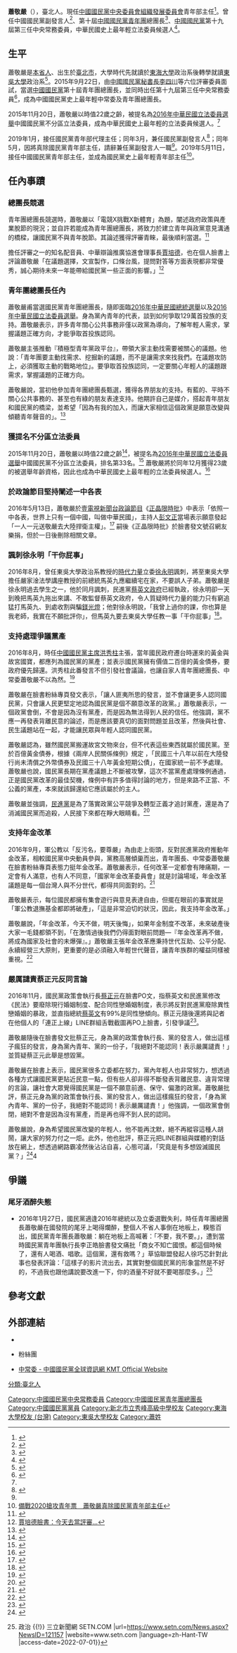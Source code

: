 {{multiple issues|
{{advert|time=2016-01-14T12:58:58+00:00}}
{{autobiography|time=2016-01-14T12:58:58+00:00}}
{{citation style|time=2019-09-12T12:27:24+00:00}}
}}
{{不是|蕭敬騰}}
{{Infobox_officeholder
| name = 蕭敬嚴
| image name = 蕭敬嚴照片.jpg
| width = 250px
| now = 
| period =
| sex = 男 
| Native place = 
| nationality = {{ROC}}
| date of birth = {{birth date and age|1992|12|15|catdlx=}}
| date of death = 
| spouse = 
| party = {{Kmt|23px}}
| place of birth = {{TWN}}[[臺北市|臺北市]]
| educate = 
* [[新北市立秀峰高級中學|新北市立秀峰高級中學]]
* [[東海大學_(臺灣)|東海大學]]政治學系國際關係組學士班肄業
* [[東吳大學_(臺灣)|東吳大學]]政治學系學士<span style="color: blue; "></span>
| past = 
* [[中國國民黨中央委員會組織發展委員會|中國國民黨中央委員會組織發展委員會]]青年部主任(2019年5月11日至今)
* [[中國國民黨|中國國民黨]]副發言人(2019年3月1日至4月30日)
* [[中國國民黨中央委員會組織發展委員會|中國國民黨中央委員會組織發展委員會]]青年部代理主任(2019年1月1日至5月10日)
* [[中國國民黨中央委員會組織發展委員會|中國國民黨中央委員會組織發展委員會]]青年部副主任(2018年9月1日－2018年12月31日)
* [[中國國民黨青年團|中國國民黨青年團]]總團長(2015年9月22日－2016年9月24日)
* [[中國國民黨|中國國民黨]]中央常務委員(2015年9月22日－2016年9月24日)
* 第十屆[[兩岸經貿文化論壇|兩岸經貿文化論壇]]青年代表(2015年5月)
* 東海大學政治學系系學會會長(2012年6月2日－2013年6月2日)
* 東海大學校務會議學生代表(2012年8月－2013年7月)
* 新北市立秀峰高級中學學生自治會會長(2009年11月－2010年10月)
}}
'''蕭敬嚴'''（{{bd|1992年|12月15日||catIdx=蕭}}），臺北人。現任[[中國國民黨中央委員會組織發展委員會|中國國民黨中央委員會組織發展委員會]]青年部主任<ref>{{Cite web |url=https://udn.com/vote2018/story/6656/3816830 |title=2020選戰就戰鬥位置 蕭敬嚴真除國民黨青年部主任 |accessdate=2019-06-21 |archive-date=2019-06-21 |archive-url=https://web.archive.org/web/20190621174732/https://udn.com/vote2018/story/6656/3816830 |dead-url=no }}</ref>。曾任中國國民黨副發言人<ref name="udn.com">{{Cite web |url=https://udn.com/news/story/6656/3782724 |title=將真除國民黨青年部主任 蕭敬嚴請辭副發言人獲准 |accessdate=2019-06-21 |archive-date=2019-06-21 |archive-url=https://web.archive.org/web/20190621171700/https://udn.com/news/story/6656/3782724 |dead-url=no }}</ref>、第十屆[[中國國民黨青年團|中國國民黨青年團]]總團長<ref>{{Cite web |url=http://udn.com/news/story/1/1202660-%E5%9C%8B%E6%B0%91%E9%BB%A8%E9%9D%92%E5%B9%B4%E5%9C%98%E7%B8%BD%E5%9C%98%E9%95%B7-%E8%95%AD%E6%95%AC%E5%9A%B4%E7%95%B6%E9%81%B8 |title=國民黨青年團總團長 蕭敬嚴當選 |accessdate=2015-10-05 |archive-date=2015-10-03 |archive-url=https://web.archive.org/web/20151003193651/http://udn.com/news/story/1/1202660-%E5%9C%8B%E6%B0%91%E9%BB%A8%E9%9D%92%E5%B9%B4%E5%9C%98%E7%B8%BD%E5%9C%98%E9%95%B7-%E8%95%AD%E6%95%AC%E5%9A%B4%E7%95%B6%E9%81%B8 |dead-url=no }}</ref>、[[中國國民黨|中國國民黨]]第十九屆第三任中央常務委員，中華民國史上最年輕立法委員候選人<ref name="appledaily.com.tw">{{Cite web |url=http://www.appledaily.com.tw/realtimenews/article/politics/20151120/736646/ |title=國民黨不分區排序出爐　王金平確定列第一名 |accessdate=2015-11-20 |archive-date=2015-11-20 |archive-url=https://web.archive.org/web/20151120132932/http://www.appledaily.com.tw/realtimenews/article/politics/20151120/736646/ |dead-url=no }}</ref>。

== 生平 ==
蕭敬嚴是[[本省人|本省人]]、出生於[[臺北市|臺北市]]，大學時代先就讀於[[東海大學|東海大學]]政治系後轉學就讀[[東吳大學|東吳大學]]政治系<ref>{{cite news |title=專訪》「反共救國」的國民黨回來了？蕭敬嚴首倡「反共不反中」 |url=https://tw.news.yahoo.com/%E5%B0%88%E8%A8%AA-%E5%8F%8D%E5%85%B1%E6%95%91%E5%9C%8B-%E7%9A%84%E5%9C%8B%E6%B0%91%E9%BB%A8%E5%9B%9E%E4%BE%86%E4%BA%86-%E8%95%AD%E6%95%AC%E5%9A%B4%E9%A6%96%E5%80%A1-%E5%8F%8D%E5%85%B1%E4%B8%8D%E5%8F%8D%E4%B8%AD-010501722.html |accessdate=2021-05-03 |archive-date=2020-04-14 |archive-url=https://web.archive.org/web/20200414211650/https://tw.news.yahoo.com/%E5%B0%88%E8%A8%AA-%E5%8F%8D%E5%85%B1%E6%95%91%E5%9C%8B-%E7%9A%84%E5%9C%8B%E6%B0%91%E9%BB%A8%E5%9B%9E%E4%BE%86%E4%BA%86-%E8%95%AD%E6%95%AC%E5%9A%B4%E9%A6%96%E5%80%A1-%E5%8F%8D%E5%85%B1%E4%B8%8D%E5%8F%8D%E4%B8%AD-010501722.html |dead-url=no }}</ref>。2015年9月22日，由[[中國國民黨秘書長|中國國民黨秘書長]][[李四川|李四川]]等六位評審委員面試，當選[[中國國民黨|中國國民黨]]第十屆青年團總團長，並同時出任第十九屆第三任中央常務委員<ref>{{Cite web |url=http://www.zhgpl.com/doc/1039/4/1/4/103941444.html?coluid=93&kindid=2910&docid=103941444 |title=國民黨新任青年團總團長蕭敬嚴　朱立倫頒證書 |accessdate=2015-10-05 |archive-date=2015-10-05 |archive-url=https://web.archive.org/web/20151005174017/http://www.zhgpl.com/doc/1039/4/1/4/103941444.html?coluid=93&kindid=2910&docid=103941444 |dead-url=no }}</ref>，成為中國國民黨史上最年輕中常委及青年團總團長。

2015年11月20日，蕭敬嚴以時值22歲之齡，被提名為[[2016年中華民國立法委員選舉|2016年中華民國立法委員選舉]]中國國民黨不分區立法委員，成為中華民國史上最年輕的立法委員候選人。<ref name="appledaily.com.tw"/>

2019年1月，接任國民黨青年部代理主任；同年3月，兼任國民黨副發言人<ref>{{Cite web |url=https://www.cna.com.tw/news/aipl/201902270089.aspx |title=國民黨副發言人團成軍 爭取年輕力量認同 |accessdate=2019-06-25 |archive-date=2019-06-21 |archive-url=https://web.archive.org/web/20190621171658/https://www.cna.com.tw/news/aipl/201902270089.aspx |dead-url=no }}</ref>；同年5月，因將真除國民黨青年部主任，請辭兼任黨副發言人一職<ref name="udn.com"/>。2019年5月11日，接任中國國民黨青年部主任，並成為國民黨史上最年輕青年部主任<ref>[https://tw.appledaily.com/new/realtime/20190516/1568066/ 備戰2020搶攻青年票　蕭敬嚴真除國民黨青年部主任]</ref>。

== 任內事蹟 ==

=== 總團長競選 ===
青年團總團長競選時，蕭敬嚴以「電競X挑戰X新體育」為題，闡述政府政策與產業脫節的現況；並自許若能成為青年團總團長，將致力於建立青年與政黨意見溝通的橋樑，讓國民黨不與青年脫節。其論述獲得評審青睞，最後順利當選。<ref>{{Cite web |url=http://www.fingermedia.tw/?p=325402 |title=青年團總團長甄選結果出爐 蕭敬嚴提發展電競產業脫穎而出 |accessdate=2015-11-23 |archive-date=2015-11-23 |archive-url=https://web.archive.org/web/20151123214605/http://www.fingermedia.tw/?p=325402 |dead-url=no }}</ref>

擔任評審之一的知名配音員、中華辯論推廣協進會理事長[[賈培德|賈培德]]，也在個人臉書上評論蕭敬嚴「在議題選擇，文宣製作，口條台風，提問對答等方面表現都非常優秀，誠心期待未來一年能帶給國民黨一些正面的影響。」<ref>[https://www.facebook.com/dzchia/posts/10153571238139463?pnref=story 賈培德臉書：今天去當評審...]</ref>

=== 青年團總團長任內 ===

蕭敬嚴甫當選國民黨青年團總團長，隨即面臨[[2016年中華民國總統選舉|2016年中華民國總統選舉]]以及[[2016年中華民國立法委員選舉|2016年中華民國立法委員選舉]]。身為黨內青年的代表，談到如何爭取129萬首投族的支持。蕭敬嚴表示，許多青年關心公共事務非僅以政黨為導向，了解年輕人需求，掌握議題正確方向，才能爭取首投族認同。

蕭敬嚴主張推動『積極型青年黨政平台』，帶領大家主動找需要被關心的議題。他說：「青年團要主動找需求、挖掘新的議題，而不是讓需求來找我們。在議題攻防上，必須獲取主動的戰略地位」。要爭取首投族認同，一定要關心年輕人的議題跟需求，掌握議題的正確方向。

蕭敬嚴說，當初他參加青年團總團長甄選，獲得各界朋友的支持。有藍的、平時不關心公共事務的、甚至也有綠的朋友表達支持。他期許自己是媒介，搭起青年朋友和國民黨的橋梁，並希望「因為有我的加入，而讓大家相信這個政黨是願意改變與傾聽青年聲音的」。<ref>{{Cite web |url=http://www.cna.com.tw/news/aipl/201509260032-1.aspx |title=搶攻首投族 藍青年團重青年需求 |accessdate=2017-04-13 |archive-date=2016-03-05 |archive-url=https://web.archive.org/web/20160305072218/http://www.cna.com.tw/news/aipl/201509260032-1.aspx |dead-url=no }}</ref>

=== 獲提名不分區立法委員 ===
2015年11月20日，蕭敬嚴以時值22歲之齡<ref>{{Cite web |url=http://www.storm.mg/article/74268 |title=國民黨不分區出爐》 王金平名列首位 黃昭順政治組第1名 |accessdate=2015-11-23 |archive-date=2015-11-23 |archive-url=https://web.archive.org/web/20151123050146/http://www.storm.mg/article/74268 |dead-url=no }}</ref>，被提名為[[2016年中華民國立法委員選舉|2016年中華民國立法委員選舉]]中國國民黨不分區立法委員，排名第33名。<ref>{{Cite web |url=http://www.cna.com.tw/news/aipl/201511260137-1.aspx |title=王金平率不分區登記 國會最大黨有信心 |accessdate=2015-11-26 |archive-date=2015-11-26 |archive-url=https://web.archive.org/web/20151126181312/http://www.cna.com.tw/news/aipl/201511260137-1.aspx |dead-url=no }}</ref>
蕭敬嚴將於同年12月獲得23歲的被選舉年齡資格，因此也成為中華民國史上最年輕的立法委員候選人。<ref>{{Cite web |url=http://www.storm.mg/article/74361 |title=國民黨不分區立委提名名單34人全數過關 |accessdate=2015-11-23 |archive-date=2015-11-24 |archive-url=https://web.archive.org/web/20151124053114/http://www.storm.mg/article/74361 |dead-url=no }}</ref>

===於政論節目堅持闡述一中各表===
2016年5月13日，蕭敬嚴於[[壹電視新聞台|壹電視新聞台]][[政論節目|政論節目]]《[[正晶限時批|正晶限時批]]》中表示「依照一中各表，世界上只有一個中國，叫做中華民國」，主持人[[彭文正|彭文正]]當場表示願意發起「一人一元送敬嚴去大陸捍衛主權」。<ref>{{Cite web |url=https://www.youtube.com/watch?v=Khg4y__neuw |title=壹電視正晶限時批之完整節目內容 |access-date=2016-06-20 |archive-date=2021-02-10 |archive-url=https://web.archive.org/web/20210210234419/https://www.youtube.com/watch?v=Khg4y__neuw |dead-url=no }}</ref> 嗣後《正晶限時批》於臉書發文號召網友樂捐，但於一日後刪除相關文章。<!--<ref>[http://imgur.com/MbactNV 臉書截圖備份]</ref>-->

===諷刺徐永明「干你屁事」===
2016年8月，曾任東吳大學政治系教授的[[時代力量|時代力量]]立委[[徐永明|徐永明]]諷刺，將至東吳大學擔任嚴家淦法學講座教授的前總統馬英九應繼續宅在家，不要誤人子弟。蕭敬嚴是徐永明過去學生之一，他於同月諷刺，民進黨[[蔡英文政府|蔡英文政府]]已經執政，徐永明卻一天到晚把馬英九拖出來講、不敢監督蔡英文政府，令人質疑時代力量的能力只有窮追猛打馬英九、到處收割與騙[[鎂光燈|鎂光燈]]；他對徐永明說，「我曾上過你的課，你也算是我老師，我實在不願批評你」，但馬英九要去東吳大學任教一事「干你屁事」<ref>{{Cite web |url=http://udn.com/news/story/1/1878161 |title=臉書連諷馬英九 徐永明昔日學生：干你屁事 |accessdate=2017-04-13 |archive-date=2016-11-10 |archive-url=https://web.archive.org/web/20161110171238/http://udn.com/news/story/1/1878161 |dead-url=no }}</ref>。

===支持處理爭議黨產===
2016年8月，時任[[中國國民黨主席|中國國民黨主席]][[洪秀柱|洪秀柱]]主張，當年國民政府遷台時運來的黃金與故宮國寶，都應列為國民黨的黨產；並表示國民黨擁有價值二百億的黃金債券，要政府優先歸還。洪秀柱此番發言不但引發社會議論，也讓自家人青年團總團長、中常委蕭敬嚴不以為然。<ref>{{Cite web |url=http://news.ltn.com.tw/news/politics/breakingnews/1801383 |title=故宮國寶也是黨產？藍營青年團也不挺 |accessdate=2017-08-28 |archive-date=2017-08-28 |archive-url=https://web.archive.org/web/20170828143749/http://news.ltn.com.tw/news/politics/breakingnews/1801383 |dead-url=no }}</ref>

蕭敬嚴在臉書粉絲專頁發文表示，「讓人匪夷所思的發言，並不會讓更多人認同國民黨，只會讓人民更堅定地認為國民黨是個不願意改革的政黨。」蕭敬嚴表示，一個政黨會倒，不會是因為沒有黨產，而是因為無法得到人民的信任。他強調，黨不應一再發表背離民意的論述，而是應該要真切的面對問題並且改革，然後與社會、民生議題站在一起，才能讓民眾與年輕人認同國民黨。

蕭敬嚴認為，雖然國民黨搬運故宮文物來台，但不代表這些東西就屬於國民黨。至於百億黃金債券，根據《兩岸人民關係條例》規定 ，「民國三十八年以前在大陸發行尚未清償之外幣債券及民國三十八年黃金短期公債」，在國家統一前不予處理。蕭敬嚴也說，國民黨長期在黨產議題上不斷被攻擊，這次不當黨產處理條例通過，正是國民黨改革的最佳契機，條例中有許多值得討論的地方，但是來路不正當、不公義的黨產，本來就該歸還給它應該屬於的主人。

蕭敬嚴並強調，[[民進黨|民進黨]]是為了落實政黨公平競爭及轉型正義才追討黨產，還是為了消滅國民黨而追殺，人民接下來都在睜大眼睛看。<ref>{{Cite web |url=http://news.ltn.com.tw/news/focus/paper/1023747 |title=洪秀柱說故宮國寶算黨產 青年團總團長：匪夷所思 |accessdate=2017-08-28 |archive-date=2017-08-28 |archive-url=https://web.archive.org/web/20170828143431/http://news.ltn.com.tw/news/focus/paper/1023747 |dead-url=no }}</ref>

===支持年金改革===

2016年9月，軍公教以「反污名，要尊嚴」為由走上街頭，反對民進黨政府推動年金改革，相較國民黨中央動員參與，黨務高層傾巢而出，青年團長、中常委蕭敬嚴在臉書粉絲專頁表態力挺年金改革。蕭敬嚴表示，任何改革一定都會有陣痛期，一定會有人滿意，也有人不同意，「國家年金改革委員會」就是討論場域，年金改革議題是每一個台灣人與不分世代，都得共同面對的。<ref>{{Cite web |url=http://news.ltn.com.tw/news/politics/breakingnews/1815053 |title=藍高層參加遊行 青年團長貼文挺年金改革 |accessdate=2017-08-28 |archive-date=2017-08-28 |archive-url=https://web.archive.org/web/20170828183741/http://news.ltn.com.tw/news/politics/breakingnews/1815053 |dead-url=no }}</ref>

蕭敬嚴表示，每位國民都擁有集會遊行與意見表達自由，但擺在眼前的事實就是「軍公教退撫基金都即將破產」，「這是非常迫切的狀況，因此，我支持年金改革。」

蕭敬嚴說，「年金改革，今天不做，明天後悔」，如果年金制度不改革，未來破產後大家一毛錢都領不到，「在激情過後我們仍得面對眼前問題—『年金改革再不做，將成為國家及社會的未爆彈』。」蕭敬嚴主張年金改革應秉持世代互助、公平分配、永續經營三大原則，更重要的是必須融入年輕世代聲音，讓青年族群的權益同樣被重視。<ref>{{Cite web |url=http://news.ltn.com.tw/news/focus/paper/1028547 |title=與黨中央不同調 國民黨青年中常委支持年金改革 |accessdate=2017-08-28 |archive-date=2017-08-28 |archive-url=https://web.archive.org/web/20170828183738/http://news.ltn.com.tw/news/focus/paper/1028547 |dead-url=no }}</ref>

===嚴厲譴責蔡正元反同言論===
2016年11月，國民黨政策會執行長[[蔡正元|蔡正元]]在臉書PO文，指蔡英文和民進黨修改《民法》要廢除現行婚姻制度、配合同性戀婚姻制度，表示將反對民進黨廢除異性戀婚姻的暴政，並直指總統[[蔡英文|蔡英文]]有99%是同性戀傾向。蔡正元隨後還將與記者在他個人的「連正上線」LINE群組舌戰截圖再PO上臉書，引發爭議<ref>{{Cite web |url=http://www.appledaily.com.tw/realtimenews/article/new/20161118/992053/ |title=國民黨前青年團長轟蔡正元　「瘋狂發言想毀黨」 |accessdate=2017-08-28 |archive-date=2017-08-28 |archive-url=https://web.archive.org/web/20170828144201/http://www.appledaily.com.tw/realtimenews/article/new/20161118/992053/ |dead-url=no }}</ref>。

蕭敬嚴隨後在臉書發文批蔡正元，身為黨的政策會執行長、黨的發言人，做出這樣子瘋狂的發言，身為黨內青年、黨的一份子，「我絕對不能認同！表示嚴厲譴責！」並質疑蔡正元此舉是想毀黨。

蕭敬嚴在臉書上表示，國民黨很多立委都在努力，黨內年輕人也非常努力，想透過各種方式讓國民黨更貼近民意一點，但有些人卻非得不斷發表背離民意、違背常理的言論，讓社會大眾覺得國民黨是一個不願意前進、保守、偏激的政黨。蕭敬嚴批評，蔡正元身為黨的政策會執行長、黨的發言人，做出這樣瘋狂的發言，「身為黨內青年、黨的一份子，我絕對不能認同！表示嚴厲譴責！」他強調，一個政黨會倒閉，絕對不會是因為沒有黨產，而是再也得不到人民的認同。

蕭敬嚴說，身為希望國民黨改變的年輕人，他不能再沈默，絕不再縱容這種人胡鬧，讓大家的努力付之一炬。此外，他也批評，蔡正元把LINE群組與媒體的對話放在網上，想透過網路霸凌然後沾沾自喜，心態可議，「究竟是有多想毀滅國民黨？」<ref>{{Cite web |url=https://www.nownews.com/news/20161118/2297953 |title=蔡正元反同發言扯太遠　前青年團長：國民黨恐真的會消失 |accessdate=2017-08-28 |archive-date=2017-08-28 |archive-url=https://web.archive.org/web/20170828183401/https://www.nownews.com/news/20161118/2297953 |dead-url=no }}</ref>4

== 爭議 ==

=== 尾牙酒醉失態 ===

* 2016年1月27日，國民黨適逢2016年總統以及立委選戰失利，時任青年團總團長蕭敬嚴在國發院的尾牙上喝得爛醉，整個人不省人事倒在地板上，糗態百出，國民黨青年團長蕭敬嚴：躺在地板上高喊著：「不要，我不要。」，遭到當時國民黨青年團執行長李正皓臉書發文痛批「商女不知亡國恨。都這個時候了，還有人喝酒、唱歌。這個黨，還有救嗎？」草協聯盟發起人徐巧芯針對此事也發表評論：「這樣子的影片流出去，其實對整個國民黨的形象當然是不好的，不過我也跟他講說要改進一下，你的酒量不好就不要喝那麼多。」<ref>{{Cite web |last=三立新聞網 |date=2016-01-27 |title=國民黨青年團長酒醉大失態 李正皓：這個黨還有救嗎？ {{!}} 政治 {{!}} 三立新聞網 SETN.COM |url=https://www.setn.com/News.aspx?NewsID=121157 |website=www.setn.com |language=zh-Hant-TW |access-date=2022-07-01}}</ref>

== 參考文獻==
{{reflist|32em}}

== 外部連結 ==
*{{facebook|Hsiao.Ching.Yen.1992|蕭敬嚴臉書專頁}}
*{{facebook|kmtyouth.tw|國民黨青年部}}粉絲團
*[http://www1.kmt.org.tw/people.aspx?mid=22&pid=1864 中常委 - 中國國民黨全球資訊網 KMT Official Website] {{Wayback|url=http://www1.kmt.org.tw/people.aspx?mid=22&pid=1864 |date=20160305205904 }}{{zh}}{{en}}{{ja}}

{{DEFAULTSORT:蕭敬嚴}}
{{Portal bar|台灣|政治|人物}}
[[Category:中國國民黨中央常務委員|Category:中國國民黨中央常務委員]]
[[Category:中國國民黨青年團總團長|Category:中國國民黨青年團總團長]]
[[Category:中國國民黨黨員|Category:中國國民黨黨員]]
[[Category:新北市立秀峰高級中學校友|Category:新北市立秀峰高級中學校友]]
[[Category:東海大學校友_(台灣)|Category:東海大學校友 (台灣)]]
[[Category:東吳大學校友|Category:東吳大學校友]]
[[分類:臺北人|分類:臺北人]]
[[Category:蕭姓|Category:蕭姓]]